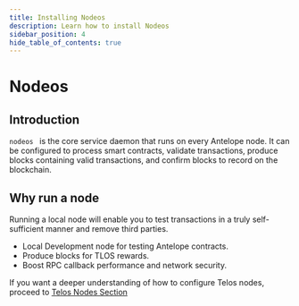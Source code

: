 ```yaml
---
title: Installing Nodeos
description: Learn how to install Nodeos
sidebar_position: 4
hide_table_of_contents: true
---
```


# Nodeos

## Introduction

```nodeos ``` is the core service daemon that runs on every Antelope node. It can be configured to process smart contracts, validate transactions, produce blocks containing valid transactions, and confirm blocks to record on the blockchain.

## Why run a node 
Running a local node will enable you to test transactions in a truly self-sufficient manner and remove third parties. 

- Local Development node for testing Antelope contracts.
- Produce blocks for TLOS rewards. 
- Boost RPC callback performance and network security. 


If you want a deeper understanding of how to configure Telos nodes, proceed to [Telos Nodes Section](/nodes/)
